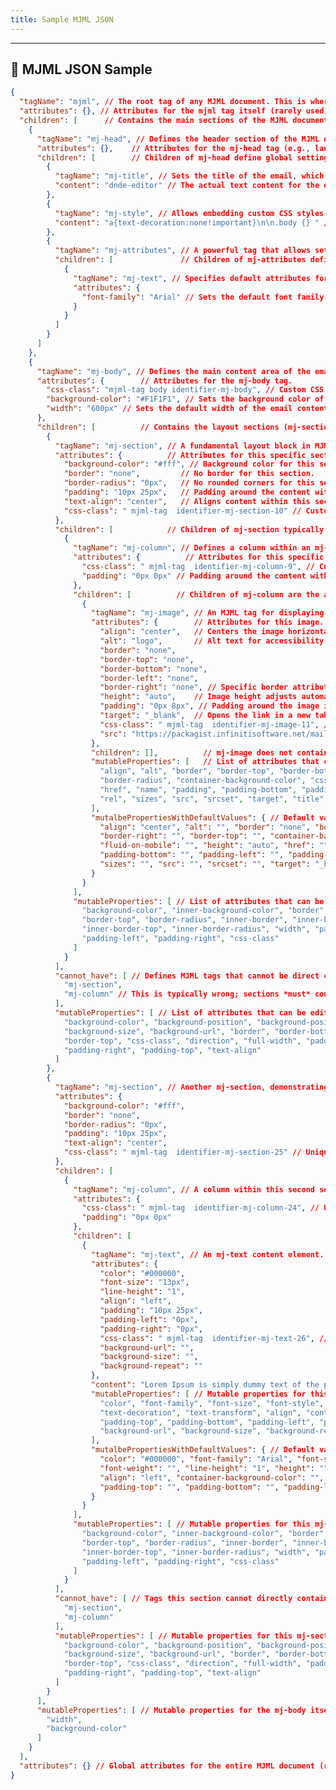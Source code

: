 ```yaml
---
title: Sample MJML JSON
---
```


---
## 📄 MJML JSON Sample

```json
{
  "tagName": "mjml", // The root tag of any MJML document. This is where the email structure begins.
  "attributes": {}, // Attributes for the mjml tag itself (rarely used).
  "children": [      // Contains the main sections of the MJML document: mj-head and mj-body.
    {
      "tagName": "mj-head", // Defines the header section of the MJML document. This contains metadata, styles, and global attributes.
      "attributes": {},    // Attributes for the mj-head tag (e.g., lang).
      "children": [        // Children of mj-head define global settings and styles.
        {
          "tagName": "mj-title", // Sets the title of the email, which typically appears in the email client's subject line or tab.
          "content": "dnde-editor" // The actual text content for the email's title.
        },
        {
          "tagName": "mj-style", // Allows embedding custom CSS styles directly into the email, often for responsiveness or specific client fixes.
          "content": "a{text-decoration:none!important}\n\n.body {} " // The CSS rules. `!important` is often used for email client compatibility.
        },
        {
          "tagName": "mj-attributes", // A powerful tag that allows setting default attributes for specific MJML tags within the entire email.
          "children": [               // Children of mj-attributes define default styles for other MJML tags.
            {
              "tagName": "mj-text", // Specifies default attributes for all `mj-text` tags in the email.
              "attributes": {
                "font-family": "Arial" // Sets the default font family for all mj-text elements.
              }
            }
          ]
        }
      ]
    },
    {
      "tagName": "mj-body", // Defines the main content area of the email. This is where sections and columns for layout are placed.
      "attributes": {        // Attributes for the mj-body tag.
        "css-class": "mjml-tag body identifier-mj-body", // Custom CSS classes for editor identification (`mjml-tag`, `body`, `identifier-mj-body`) and styling.
        "background-color": "#F1F1F1", // Sets the background color of the entire email body.
        "width": "600px" // Sets the default width of the email content area.
      },
      "children": [          // Contains the layout sections (mj-section) of the email.
        {
          "tagName": "mj-section", // A fundamental layout block in MJML. Sections are full-width containers that can hold columns.
          "attributes": {          // Attributes for this specific section.
            "background-color": "#fff", // Background color for this section.
            "border": "none",         // No border for this section.
            "border-radius": "0px",   // No rounded corners for this section.
            "padding": "10px 25px",   // Padding around the content within this section (top/bottom 10px, left/right 25px).
            "text-align": "center",   // Aligns content within this section to the center.
            "css-class": " mjml-tag  identifier-mj-section-10" // Custom CSS classes for editor identification and styling.
          },
          "children": [            // Children of mj-section typically consist of mj-column tags.
            {
              "tagName": "mj-column", // Defines a column within an mj-section. Content elements (text, image, button) are placed inside columns.
              "attributes": {          // Attributes for this specific column.
                "css-class": " mjml-tag  identifier-mj-column-9", // Custom CSS classes for editor identification and styling.
                "padding": "0px 0px" // Padding around the content within this column (0px all sides).
              },
              "children": [          // Children of mj-column are the actual content elements.
                {
                  "tagName": "mj-image", // An MJML tag for displaying images.
                  "attributes": {        // Attributes for this image.
                    "align": "center",   // Centers the image horizontally.
                    "alt": "logo",       // Alt text for accessibility.
                    "border": "none",
                    "border-top": "none",
                    "border-bottom": "none",
                    "border-left": "none",
                    "border-right": "none", // Specific border attributes.
                    "height": "auto",    // Image height adjusts automatically to maintain aspect ratio.
                    "padding": "0px 8px", // Padding around the image itself.
                    "target": "_blank",  // Opens the link in a new tab if href is present.
                    "css-class": " mjml-tag  identifier-mj-image-11", // Custom CSS classes for editor identification and styling.
                    "src": "https://packagist.infinitisoftware.net/mailer/images/GroupRM-Logo.png" // Source URL of the image.
                  },
                  "children": [],          // mj-image does not contain children.
                  "mutableProperties": [   // List of attributes that can be edited in the UI for this specific mj-image instance.
                    "align", "alt", "border", "border-top", "border-bottom", "border-left", "border-right",
                    "border-radius", "container-background-color", "css-class", "fluid-on-mobile", "height",
                    "href", "name", "padding", "padding-bottom", "padding-left", "padding-right", "padding-top",
                    "rel", "sizes", "src", "srcset", "target", "title", "usemap", "width"
                  ],
                  "mutalbePropertiesWithDefaultValues": { // Default values for the mutable properties when this image type is created.
                    "align": "center", "alt": "", "border": "none", "border-bottom": "", "border-left": "", "border-radius": "",
                    "border-right": "", "border-top": "", "container-background-color": "", "css-class": "",
                    "fluid-on-mobile": "", "height": "auto", "href": "", "name": "", "padding": "10px 25px",
                    "padding-bottom": "", "padding-left": "", "padding-right": "", "padding-top": "", "rel": "",
                    "sizes": "", "src": "", "srcset": "", "target": "_blank", "title": "", "usemap": ""
                  }
                }
              ],
              "mutableProperties": [ // List of attributes that can be edited in the UI for this specific mj-column instance.
                "background-color", "inner-background-color", "border", "border-bottom", "border-left", "border-right",
                "border-top", "border-radius", "inner-border", "inner-border-bottom", "inner-border-left", "inner-border-right",
                "inner-border-top", "inner-border-radius", "width", "padding", "padding-top", "padding-bottom",
                "padding-left", "padding-right", "css-class"
              ]
            }
          ],
          "cannot_have": [ // Defines MJML tags that cannot be direct children of this section (e.g., sections cannot contain other sections directly).
            "mj-section",
            "mj-column" // This is typically wrong; sections *must* contain columns. This might be a placeholder indicating that it can't contain additional free-floating sections/columns.
          ],
          "mutableProperties": [ // List of attributes that can be edited in the UI for this specific mj-section instance.
            "background-color", "background-position", "background-position-x", "background-position-y", "background-repeat",
            "background-size", "background-url", "border", "border-bottom", "border-left", "border-radius", "border-right",
            "border-top", "css-class", "direction", "full-width", "padding", "padding-bottom", "padding-left",
            "padding-right", "padding-top", "text-align"
          ]
        },
        {
          "tagName": "mj-section", // Another mj-section, demonstrating multiple sections in the body.
          "attributes": {
            "background-color": "#fff",
            "border": "none",
            "border-radius": "0px",
            "padding": "10px 25px",
            "text-align": "center",
            "css-class": " mjml-tag  identifier-mj-section-25" // Unique identifier for this section.
          },
          "children": [
            {
              "tagName": "mj-column", // A column within this second section.
              "attributes": {
                "css-class": " mjml-tag  identifier-mj-column-24", // Unique identifier for this column.
                "padding": "0px 0px"
              },
              "children": [
                {
                  "tagName": "mj-text", // An mj-text content element.
                  "attributes": {
                    "color": "#000000",
                    "font-size": "13px",
                    "line-height": "1",
                    "align": "left",
                    "padding": "10px 25px",
                    "padding-left": "0px",
                    "padding-right": "0px",
                    "css-class": " mjml-tag  identifier-mj-text-26", // Unique identifier for this text block.
                    "background-url": "",
                    "background-size": "",
                    "background-repeat": ""
                  },
                  "content": "Lorem Ipsum is simply dummy text of the printing and typesetting industry. Lorem Ipsum has been the industry's standard dummy text ever since the 1500s.", // The text content.
                  "mutableProperties": [ // Mutable properties for this mj-text element.
                    "color", "font-family", "font-size", "font-style", "font-weight", "line-height", "height",
                    "text-decoration", "text-transform", "align", "container-background-color", "padding",
                    "padding-top", "padding-bottom", "padding-left", "padding-right", "css-class",
                    "background-url", "background-size", "background-repeat"
                  ],
                  "mutalbePropertiesWithDefaultValues": { // Default values for mutable properties of mj-text.
                    "color": "#000000", "font-family": "Arial", "font-size": "13px", "font-style": "",
                    "font-weight": "", "line-height": "1", "height": "", "text-decoration": "", "text-transform": "",
                    "align": "left", "container-background-color": "", "background-url": "", "padding": "10px 25px",
                    "padding-top": "", "padding-bottom": "", "padding-left": "", "padding-right": "", "css-class": ""
                  }
                }
              ],
              "mutableProperties": [ // Mutable properties for this mj-column.
                "background-color", "inner-background-color", "border", "border-bottom", "border-left", "border-right",
                "border-top", "border-radius", "inner-border", "inner-border-bottom", "inner-border-left", "inner-border-right",
                "inner-border-top", "inner-border-radius", "width", "padding", "padding-top", "padding-bottom",
                "padding-left", "padding-right", "css-class"
              ]
            }
          ],
          "cannot_have": [ // Tags this section cannot directly contain.
            "mj-section",
            "mj-column"
          ],
          "mutableProperties": [ // Mutable properties for this mj-section.
            "background-color", "background-position", "background-position-x", "background-position-y", "background-repeat",
            "background-size", "background-url", "border", "border-bottom", "border-left", "border-radius", "border-right",
            "border-top", "css-class", "direction", "full-width", "padding", "padding-bottom", "padding-left",
            "padding-right", "padding-top", "text-align"
          ]
        }
      ],
      "mutableProperties": [ // Mutable properties for the mj-body itself.
        "width",
        "background-color"
      ]
    }
  ],
  "attributes": {} // Global attributes for the entire MJML document (rarely used here).
}
```